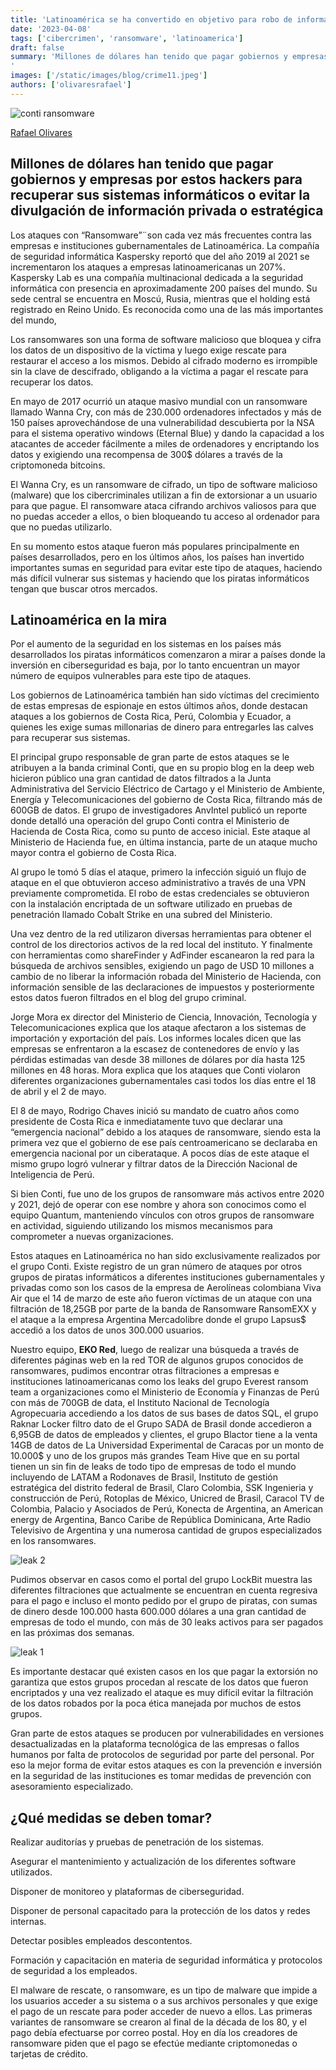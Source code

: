 ```yaml
---
title: 'Latinoamérica se ha convertido en objetivo para robo de información de ciberbandas'
date: '2023-04-08'
tags: ['cibercrimen', 'ransomware', 'latinoamerica']
draft: false
summary: 'Millones de dólares han tenido que pagar gobiernos y empresas por estos hackers para recuperar sus sistemas informáticos o evitar la divulgación de información privada o estratégica
'
images: ['/static/images/blog/crime11.jpeg']
authors: ['olivaresrafael']
---
```


![conti ransomware](/static/images/blog/crime11.jpeg)

[Rafael Olivares](https://rafaolivares.com)

## Millones de dólares han tenido que pagar gobiernos y empresas por estos hackers para recuperar sus sistemas informáticos o evitar la divulgación de información privada o estratégica

Los ataques con “Ransomware”¨son cada vez más frecuentes contra las empresas e instituciones gubernamentales de Latinoamérica. La compañía de seguridad informática Kaspersky reportó que del año 2019 al 2021 se incrementaron los ataques a empresas latinoamericanas un 207%. Kaspersky Lab es una compañía multinacional dedicada a la seguridad informática con presencia en aproximadamente 200 países del mundo. Su sede central se encuentra en Moscú, Rusia, mientras que el holding está registrado en Reino Unido. Es reconocida como una de las más importantes del mundo,

Los ransomwares son una forma de software malicioso que bloquea y cifra los datos de un dispositivo de la víctima y luego exige rescate para restaurar el acceso a los mismos. Debido al cifrado moderno es irrompible sin la clave de descifrado, obligando a la víctima a pagar el rescate para recuperar los datos.

En mayo de 2017 ocurrió un ataque masivo mundial con un ransomware llamado Wanna Cry, con más de 230.000 ordenadores infectados y más de 150 países aprovechándose de una vulnerabilidad descubierta por la NSA para el sistema operativo windows (Eternal Blue) y dando la capacidad a los atacantes de acceder fácilmente a miles de ordenadores y encriptando los datos y exigiendo una recompensa de 300$ dólares a través de la criptomoneda bitcoins.

El Wanna Cry, es un ransomware de cifrado, un tipo de software malicioso (malware) que los cibercriminales utilizan a fin de extorsionar a un usuario para que pague. El ransomware ataca cifrando archivos valiosos para que no puedas acceder a ellos, o bien bloqueando tu acceso al ordenador para que no puedas utilizarlo.

En su momento estos ataque fueron más populares principalmente en países desarrollados, pero en los últimos años, los países han invertido importantes sumas en seguridad para evitar este tipo de ataques, haciendo más difícil vulnerar sus sistemas y haciendo que los piratas informáticos tengan que buscar otros mercados.

## Latinoamérica en la mira

Por el aumento de la seguridad en los sistemas en los países más desarrollados los piratas informáticos comenzaron a mirar a países donde la inversión en ciberseguridad es baja, por lo tanto encuentran un mayor número de equipos vulnerables para este tipo de ataques.

Los gobiernos de Latinoamérica también han sido víctimas del crecimiento de estas empresas de espionaje en estos últimos años, donde destacan ataques a los gobiernos de Costa Rica, Perú, Colombia y Ecuador, a quienes les exige sumas millonarias de dinero para entregarles las calves para recuperar sus sistemas.

El principal grupo responsable de gran parte de estos ataques se le atribuyen a la banda criminal Conti, que en su propio blog en la deep web hicieron público una gran cantidad de datos filtrados a la Junta Administrativa del Servicio Eléctrico de Cartago y el Ministerio de Ambiente, Energía y Telecomunicaciones del gobierno de Costa Rica, filtrando más de 600GB de datos. El grupo de investigadores AnvIntel publicó un reporte donde detalló una operación del grupo Conti contra el Ministerio de Hacienda de Costa Rica, como su punto de acceso inicial. Este ataque al Ministerio de Hacienda fue, en última instancia, parte de un ataque mucho mayor contra el gobierno de Costa Rica.

Al grupo le tomó 5 días el ataque, primero la infección siguió un flujo de ataque en el que obtuvieron acceso administrativo a través de una VPN previamente comprometida. El robo de estas credenciales se obtuvieron con la instalación encriptada de un software utilizado en pruebas de penetración llamado Cobalt Strike en una subred del Ministerio.

Una vez dentro de la red utilizaron diversas herramientas para obtener el control de los directorios activos de la red local del instituto. Y finalmente con herramientas como shareFinder y AdFinder escanearon la red para la búsqueda de archivos sensibles, exigiendo un pago de USD 10 millones a cambio de no liberar la información robada del Ministerio de Hacienda, con información sensible de las declaraciones de impuestos y posteriormente estos datos fueron filtrados en el blog del grupo criminal.

Jorge Mora ex director del Ministerio de Ciencia, Innovación, Tecnología y Telecomunicaciones explica que los ataque afectaron a los sistemas de importación y exportación del país. Los informes locales dicen que las empresas se enfrentaron a la escasez de contenedores de envío y las pérdidas estimadas van desde 38 millones de dólares por día hasta 125 millones en 48 horas. Mora explica que los ataques que Conti violaron diferentes organizaciones gubernamentales casi todos los días entre el 18 de abril y el 2 de mayo.

El 8 de mayo, Rodrigo Chaves inició su mandato de cuatro años como presidente de Costa Rica e inmediatamente tuvo que declarar una “emergencia nacional” debido a los ataques de ransomware, siendo esta la primera vez que el gobierno de ese país centroamericano se declaraba en emergencia nacional por un ciberataque. A pocos días de este ataque el mismo grupo logró vulnerar y filtrar datos de la Dirección Nacional de Inteligencia de Perú.

Si bien Conti, fue uno de los grupos de ransomware más activos entre 2020 y 2021, dejó de operar con ese nombre y ahora son conocimos como el equipo Quantum, manteniendo vínculos con otros grupos de ransomware en actividad, siguiendo utilizando los mismos mecanismos para comprometer a nuevas organizaciones.

Estos ataques en Latinoamérica no han sido exclusivamente realizados por el grupo Conti. Existe registro de un gran número de ataques por otros grupos de piratas informáticos a diferentes instituciones gubernamentales y privadas como son los casos de la empresa de Aerolíneas colombiana Viva Air que el 14 de marzo de este año fueron víctimas de un ataque con una filtración de 18,25GB por parte de la banda de Ransomware RansomEXX y el ataque a la empresa Argentina Mercadolibre donde el grupo Lapsus$ accedió a los datos de unos 300.000 usuarios.

Nuestro equipo, **EKO Red**, luego de realizar una búsqueda a través de diferentes páginas web en la red TOR de algunos grupos conocidos de ransomwares, pudimos encontrar otras filtraciones a empresas e instituciones latinoamericanas como los leaks del grupo Everest ransom team a organizaciones como el Ministerio de Economía y Finanzas de Perú con más de 700GB de data, el Instituto Nacional de Tecnología Agropecuaria accediendo a los datos de sus bases de datos SQL, el grupo Raknar Locker filtro dato de el Grupo SADA de Brasil donde accedieron a 6,95GB de datos de empleados y clientes, el grupo Blactor tiene a la venta 14GB de datos de La Universidad Experimental de Caracas por un monto de 10.000$ y uno de los grupos más grandes Team Hive que en su portal tienen un sin fin de leaks de todo tipo de empresas de todo el mundo incluyendo de LATAM a Rodonaves de Brasil, Instituto de gestión estratégica del distrito federal de Brasil, Claro Colombia, SSK Ingenieria y construcción de Perú, Rotoplas de México, Unicred de Brasil, Caracol TV de Colombia, Palacio y Asociados de Perú, Konecta de Argentina, an American energy de Argentina, Banco Caribe de República Dominicana, Arte Radio Televisivo de Argentina y una numerosa cantidad de grupos especializados en los ransomwares.

![leak 2](/static/images/blog/leak03.png)

Pudimos observar en casos como el portal del grupo LockBit muestra las diferentes filtraciones que actualmente se encuentran en cuenta regresiva para el pago e incluso el monto pedido por el grupo de piratas, con sumas de dinero desde 100.000 hasta 600.000 dólares a una gran cantidad de empresas de todo el mundo, con más de 30 leaks activos para ser pagados en las próximas dos semanas.

![leak 1](/static/images/blog/leak01.png)

Es importante destacar qué existen casos en los que pagar la extorsión no garantiza que estos grupos procedan al rescate de los datos que fueron encriptados y una vez realizado el ataque es muy difícil evitar la filtración de los datos robados por la poca ética manejada por muchos de estos grupos.

Gran parte de estos ataques se producen por vulnerabilidades en versiones desactualizadas en la plataforma tecnológica de las empresas o fallos humanos por falta de protocolos de seguridad por parte del personal. Por eso la mejor forma de evitar estos ataques es con la prevención e inversión en la seguridad de las instituciones es tomar medidas de prevención con asesoramiento especializado.

## ¿Qué medidas se deben tomar?

Realizar auditorías y pruebas de penetración de los sistemas.

Asegurar el mantenimiento y actualización de los diferentes software utilizados.

Disponer de monitoreo y plataformas de ciberseguridad.

Disponer de personal capacitado para la protección de los datos y redes internas.

Detectar posibles empleados descontentos.

Formación y capacitación en materia de seguridad informática y protocolos de seguridad a los empleados.

El malware de rescate, o ransomware, es un tipo de malware que impide a los usuarios acceder a su sistema o a sus archivos personales y que exige el pago de un rescate para poder acceder de nuevo a ellos. Las primeras variantes de ransomware se crearon al final de la década de los 80, y el pago debía efectuarse por correo postal. Hoy en día los creadores de ransomware piden que el pago se efectúe mediante criptomonedas o tarjetas de crédito.
